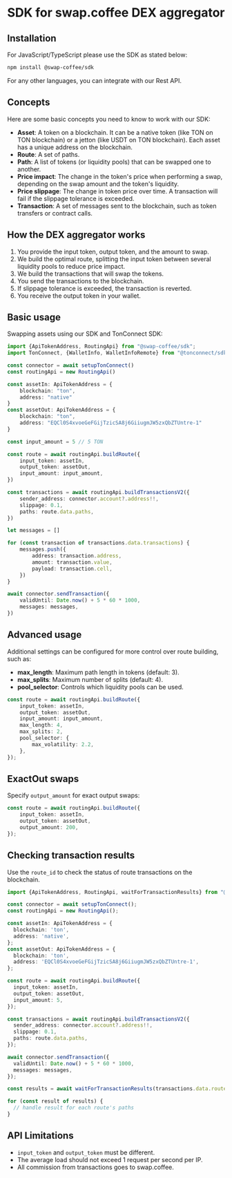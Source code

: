 
# SDK for swap.coffee DEX aggregator

## Installation

For JavaScript/TypeScript please use the SDK as stated below:

```bash
npm install @swap-coffee/sdk
```

For any other languages, you can integrate with our Rest API.

## Concepts

Here are some basic concepts you need to know to work with our SDK:

- **Asset**: A token on a blockchain. It can be a native token (like TON on TON blockchain) or a jetton (like USDT on TON blockchain). Each asset has a unique address on the blockchain.
- **Route**: A set of paths.
- **Path**: A list of tokens (or liquidity pools) that can be swapped one to another.
- **Price impact**: The change in the token's price when performing a swap, depending on the swap amount and the token's liquidity.
- **Price slippage**: The change in token price over time. A transaction will fail if the slippage tolerance is exceeded.
- **Transaction**: A set of messages sent to the blockchain, such as token transfers or contract calls.

## How the DEX aggregator works

1. You provide the input token, output token, and the amount to swap.
2. We build the optimal route, splitting the input token between several liquidity pools to reduce price impact.
3. We build the transactions that will swap the tokens.
4. You send the transactions to the blockchain.
5. If slippage tolerance is exceeded, the transaction is reverted.
6. You receive the output token in your wallet.

## Basic usage

Swapping assets using our SDK and TonConnect SDK:

```typescript
import {ApiTokenAddress, RoutingApi} from "@swap-coffee/sdk";
import TonConnect, {WalletInfo, WalletInfoRemote} from "@tonconnect/sdk";

const connector = await setupTonConnect()
const routingApi = new RoutingApi()

const assetIn: ApiTokenAddress = {
    blockchain: "ton",
    address: "native"
}
const assetOut: ApiTokenAddress = {
    blockchain: "ton",
    address: "EQCl0S4xvoeGeFGijTzicSA8j6GiiugmJW5zxQbZTUntre-1"
}

const input_amount = 5 // 5 TON

const route = await routingApi.buildRoute({
    input_token: assetIn,
    output_token: assetOut,
    input_amount: input_amount,
})

const transactions = await routingApi.buildTransactionsV2({
    sender_address: connector.account?.address!!,
    slippage: 0.1,
    paths: route.data.paths,
})

let messages = []

for (const transaction of transactions.data.transactions) {
    messages.push({
        address: transaction.address,
        amount: transaction.value,
        payload: transaction.cell,
    })
}

await connector.sendTransaction({
    validUntil: Date.now() + 5 * 60 * 1000,
    messages: messages,
})
```

## Advanced usage

Additional settings can be configured for more control over route building, such as:

- **max_length**: Maximum path length in tokens (default: 3).
- **max_splits**: Maximum number of splits (default: 4).
- **pool_selector**: Controls which liquidity pools can be used.

```typescript
const route = await routingApi.buildRoute({
    input_token: assetIn,
    output_token: assetOut,
    input_amount: input_amount,
    max_length: 4,
    max_splits: 2,
    pool_selector: {
        max_volatility: 2.2,
    },
});
```

## ExactOut swaps

Specify `output_amount` for exact output swaps:

```typescript
const route = await routingApi.buildRoute({
    input_token: assetIn,
    output_token: assetOut,
    output_amount: 200,
});
```

## Checking transaction results

Use the `route_id` to check the status of route transactions on the blockchain.

```typescript
import {ApiTokenAddress, RoutingApi, waitForTransactionResults} from "@swap-coffee/sdk";

const connector = await setupTonConnect();
const routingApi = new RoutingApi();

const assetIn: ApiTokenAddress = {
  blockchain: 'ton',
  address: 'native',
};
const assetOut: ApiTokenAddress = {
  blockchain: 'ton',
  address: 'EQCl0S4xvoeGeFGijTzicSA8j6GiiugmJW5zxQbZTUntre-1',
};

const route = await routingApi.buildRoute({
  input_token: assetIn,
  output_token: assetOut,
  input_amount: 5,
});

const transactions = await routingApi.buildTransactionsV2({
  sender_address: connector.account?.address!!,
  slippage: 0.1,
  paths: route.data.paths,
});

await connector.sendTransaction({
  validUntil: Date.now() + 5 * 60 * 1000,
  messages: messages,
});

const results = await waitForTransactionResults(transactions.data.route_id, routingApi);

for (const result of results) {
  // handle result for each route's paths
}
```

## API Limitations

- `input_token` and `output_token` must be different.
- The average load should not exceed 1 request per second per IP.
- All commission from transactions goes to swap.coffee.

